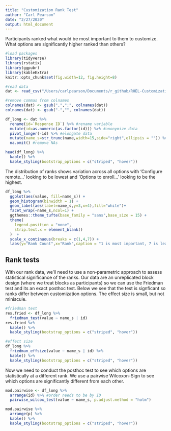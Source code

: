```yaml
---
title: "Customization Rank Test"
author: "Carl Pearson"
date: "2/27/2020"
output: html_document
---
```


Participants ranked what would be most important to them to customize. What options are significantly higher ranked than others?

```r

#load packages
library(tidyverse)
library(rstatix)
library(ggpubr)
library(kableExtra)
knitr::opts_chunk$set(fig.width=12, fig.height=8) 

#read data
dat <- read_csv("/Users/carlpearson/Documents/r_github/RHEL-Customization-Tickets/do_not_upload/cust_ranking_dat.csv",col_names = T)

#remove commas from colnames
colnames(dat) <- gsub(",",";", colnames(dat))
colnames(dat) <- gsub("-","", colnames(dat))

df_long <- dat %>% 
  rename(id=`Response ID`) %>% #rename variable
  mutate(id=as.numeric(as.factor(id))) %>% #anonymize data
  pivot_longer(-id) %>% #elongate data
  mutate(name_s=str_trunc(name,width=15,side="right",ellipsis = "")) %>% #create shorter names
  na.omit() #remove NAs

```
```r
head(df_long) %>%
  kable() %>% 
  kable_styling(bootstrap_options = c("striped", "hover"))
```


The distribution of ranks shows variation across all options with 'Configure remote...' looking to be lowest and 'Options to enroll...' looking to be the highest.


```r

df_long %>%
  ggplot(aes(value, fill=name_s)) +
  geom_histogram(binwidth = 1) +
  geom_label(aes(label=name_s,y=3,x=4),fill="white")+
  facet_wrap(~name_s,ncol=1) +
  ggthemes::theme_tufte(base_family = "sans",base_size = 15) +
  theme(
    legend.position = "none",
    strip.text.x = element_blank()
  )  +
  scale_x_continuous(breaks = c(1,4,7)) +
  labs(y="Rank Count",x="Rank",caption = "1 is most important, 7 is least important") 

```

## Rank tests

With our rank data, we'll need to use a non-parametric approach to assess statistical significance of the ranks. Our data are an unreplicated block design (where we treat blocks as participants) so we can use the Friedman test and its an exact posthoc test. Below we see that the test is signficant so ranks differ between customization options. The effect size is small, but not miniscule. 

```r

#friedman test
res.fried <- df_long %>%
  friedman_test(value ~ name_s | id)
res.fried %>%
  kable() %>% 
  kable_styling(bootstrap_options = c("striped", "hover"))

#effect size
df_long %>%
  friedman_effsize(value ~ name_s | id) %>%
  kable() %>% 
  kable_styling(bootstrap_options = c("striped", "hover"))


```
Now we need to conduct the posthoc test to see which options are statistically at a different rank. We use a pairwise Wilcoxon-Sign to see which options are significantly different from each other.


```r

mod.pairwise <- df_long %>%
  arrange(id) %>% #order needs to be by ID
  pairwise_wilcox_test(value ~ name_s, p.adjust.method = "holm")

mod.pairwise %>%
  arrange(p) %>%
  kable() %>% 
  kable_styling(bootstrap_options = c("striped", "hover"))

```







